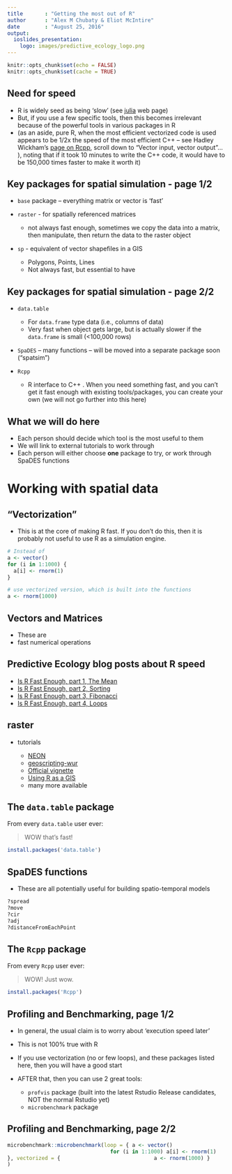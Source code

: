 ```yaml
---
title       : "Getting the most out of R"
author      : "Alex M Chubaty & Eliot McIntire"
date        : "August 25, 2016"
output:
  ioslides_presentation:
    logo: images/predictive_ecology_logo.png
---
```


```r
knitr::opts_chunk$set(echo = FALSE)
knitr::opts_chunk$set(cache = TRUE)
```

## Need for speed

- R is widely seed as being 'slow' (see [julia](http://julialang.org/#high-performance-jit-compiler) web page) 
- But, if you use a few specific tools, then this becomes irrelevant because of the powerful tools in various packages in R
- (as an aside, pure R, when the most efficient vectorized code is used appears to be 1/2x the speed of the most efficient C++ -- see Hadley Wickham's [page on Rcpp](http://adv-r.had.co.nz/Rcpp.html), scroll down to "Vector input, vector output"... ), noting that if it took 10 minutes to write the C++ code, it would have to be 150,000 times faster to make it worth it)

## Key packages for spatial simulation - page 1/2

- `base` package -- everything matrix or vector is 'fast'
- `raster` - for spatially referenced matrices

    - not always fast enough, sometimes we copy the data into a matrix, then manipulate, then return the data to the raster object
    
- `sp` - equivalent of vector shapefiles in a GIS

    - Polygons, Points, Lines
    - Not always fast, but essential to have

## Key packages for spatial simulation - page 2/2
    
- `data.table`

    - For `data.frame` type data (i.e., columns of data)
    - Very fast when object gets large, but is actually slower if the `data.frame` is small (<100,000 rows)
    
- `SpaDES` -- many functions -- will be moved into a separate package soon ("spatsim")

- `Rcpp`

    - R interface to C++ . When you need something fast, and you can't get it fast enough with existing tools/packages, you can create your own (we will not go further into this here)

## What we will do here

- Each person should decide which tool is the most useful to them
- We will link to external tutorials to work through 
- Each person will either choose **one** package to try, or work through SpaDES functions

# Working with spatial data

## "Vectorization"

- This is at the core of making R fast. If you don't do this, then it is probably not useful to use R as a simulation engine.

```r
# Instead of 
a <- vector()
for (i in 1:1000) {
  a[i] <- rnorm(1)
}

# use vectorized version, which is built into the functions
a <- rnorm(1000)

```

## Vectors and Matrices

- These are
- fast numerical operations


## Predictive Ecology blog posts about R speed

- [Is R Fast Enough, part 1, The Mean](http://predictiveecology.org/2015/04/23/Is-R-fast-enough-01.html)
- [Is R Fast Enough, part 2, Sorting](http://predictiveecology.org/2015/04/28/Is-R-fast-enough-02.html)
- [Is R Fast Enough, part 3, Fibonacci](http://predictiveecology.org/2015/05/06/Is-R-fast-enough-03.html)
- [Is R Fast Enough, part 4, Loops](http://predictiveecology.org/2015/09/04/Is-R-fast-enough-04.html)

## raster

- tutorials 

    - [NEON](http://neondataskills.org/R/Raster-Data-In-R/)
    - [geoscripting-wur](http://geoscripting-wur.github.io/IntroToRaster/)
    - [Official vignette](https://cran.r-project.org/web/packages/raster/vignettes/Raster.pdf)
    - [Using R as a GIS](https://pakillo.github.io/R-GIS-tutorial/)
    - many more available


## The `data.table` package

From every `data.table` user ever:

> WOW that's fast!

```r
install.packages('data.table')
```

## SpaDES functions

- These are all potentially useful for building spatio-temporal models
```r
?spread
?move
?cir
?adj
?distanceFromEachPoint

```

## The `Rcpp` package

From every `Rcpp` user ever:

> WOW! Just wow.

```r
install.packages('Rcpp')
```


## Profiling and Benchmarking, page 1/2

- In general, the usual claim is to worry about 'execution speed later'
- This is not 100% true with R
- If you use vectorization (no or few loops), and these packages listed here, then you will have a good start
- AFTER that, then you can use 2 great tools:

    - `profvis` package (built into the latest Rstudio Release candidates, NOT the normal Rstudio yet)
    - `microbenchmark` package

## Profiling and Benchmarking, page 2/2

```r

microbenchmark::microbenchmark(loop = { a <- vector()
                                 for (i in 1:1000) a[i] <- rnorm(1)
}, vectorized = {                              a <- rnorm(1000) } 
)

```

